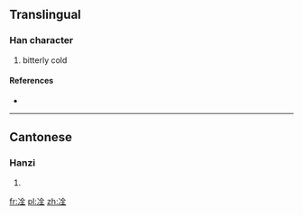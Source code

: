 ==Translingual==

===Han character===
{{Han char|rn=15|rad=冫|as=06|sn=8|four=|canj=戈一人一土 (IMOMG)}}

# bitterly cold

====References====
* {{Han ref|kx=0132.190|hdz=10297.090|uh=34CC|ud=13516}}

----

==Cantonese==

===Hanzi===
{{yue-hanzi|jyut=[[cang1]], [[gwai3]], [[ting4]], [[tong3]]|y=chang1, gwai3, ting4, tong3}}

# {{defn|lang=yue|sort=冫06}}

[[fr:㓌]]
[[pl:㓌]]
[[zh:㓌]]